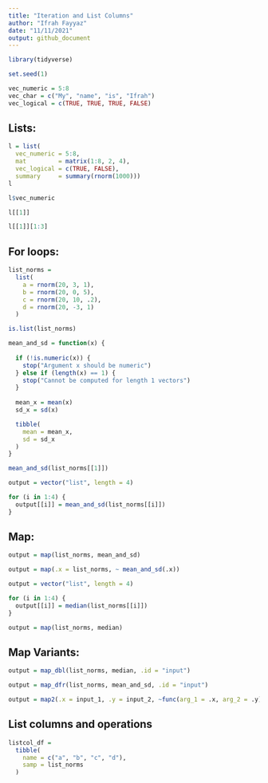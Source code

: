 ```yaml
---
title: "Iteration and List Columns"
author: "Ifrah Fayyaz"
date: "11/11/2021"
output: github_document
---
```


```r
library(tidyverse)

set.seed(1)
```

```r
vec_numeric = 5:8
vec_char = c("My", "name", "is", "Ifrah")
vec_logical = c(TRUE, TRUE, TRUE, FALSE)
```

## Lists:

```r
l = list(
  vec_numeric = 5:8,
  mat         = matrix(1:8, 2, 4),
  vec_logical = c(TRUE, FALSE),
  summary     = summary(rnorm(1000)))
l

l$vec_numeric

l[[1]]

l[[1]][1:3]
```

## For loops:

```r
list_norms = 
  list(
    a = rnorm(20, 3, 1),
    b = rnorm(20, 0, 5),
    c = rnorm(20, 10, .2),
    d = rnorm(20, -3, 1)
  )

is.list(list_norms)
```

```r
mean_and_sd = function(x) {
  
  if (!is.numeric(x)) {
    stop("Argument x should be numeric")
  } else if (length(x) == 1) {
    stop("Cannot be computed for length 1 vectors")
  }
  
  mean_x = mean(x)
  sd_x = sd(x)

  tibble(
    mean = mean_x, 
    sd = sd_x
  )
}

mean_and_sd(list_norms[[1]])
```

```r
output = vector("list", length = 4)

for (i in 1:4) {
  output[[i]] = mean_and_sd(list_norms[[i]])
}
```

## Map:

```r
output = map(list_norms, mean_and_sd)

output = map(.x = list_norms, ~ mean_and_sd(.x))

output = vector("list", length = 4)

for (i in 1:4) {
  output[[i]] = median(list_norms[[i]])
}

output = map(list_norms, median)
```

## Map Variants:

```r
output = map_dbl(list_norms, median, .id = "input")

output = map_dfr(list_norms, mean_and_sd, .id = "input")

output = map2(.x = input_1, .y = input_2, ~func(arg_1 = .x, arg_2 = .y))

```

## List columns and operations

```r
listcol_df = 
  tibble(
    name = c("a", "b", "c", "d"),
    samp = list_norms
  )
```





```r

```





```r

```





```r

```




```r

```





```r

```





```r

```
